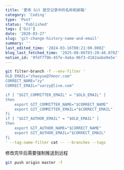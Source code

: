 ```yaml
---
title: '更改 Git 提交记录中的名称和邮箱'
category: 'Coding'
type: 'Post'
status: 'Published'
tags: ['Git']
date: '2020-03-27'
slug: 'git-change-history-name-and-email'
summary: ''
last_edited_time: '2024-03-16T08:21:00.000Z'
blog_last_fetched_time: '2025-08-06T03:20:48.878Z'
notion_id: '9fdf779b-45fe-4a6a-96f3-d182aaba9e5e'
---
```


```bash
git filter-branch -f --env-filter '
OLD_EMAIL="zhaoyue@7moor.com"
CORRECT_NAME="zy"
CORRECT_EMAIL="varzy@live.com"

if [ "$GIT_COMMITTER_EMAIL" = "$OLD_EMAIL" ]
then
    export GIT_COMMITTER_NAME="$CORRECT_NAME"
    export GIT_COMMITTER_EMAIL="$CORRECT_EMAIL"
fi
if [ "$GIT_AUTHOR_EMAIL" = "$OLD_EMAIL" ]
then
    export GIT_AUTHOR_NAME="$CORRECT_NAME"
    export GIT_AUTHOR_EMAIL="$CORRECT_EMAIL"
fi
' --tag-name-filter cat -- --branches --tags
```

修改完毕后需要强制推送到远程

```bash
git push origin master -f
```
